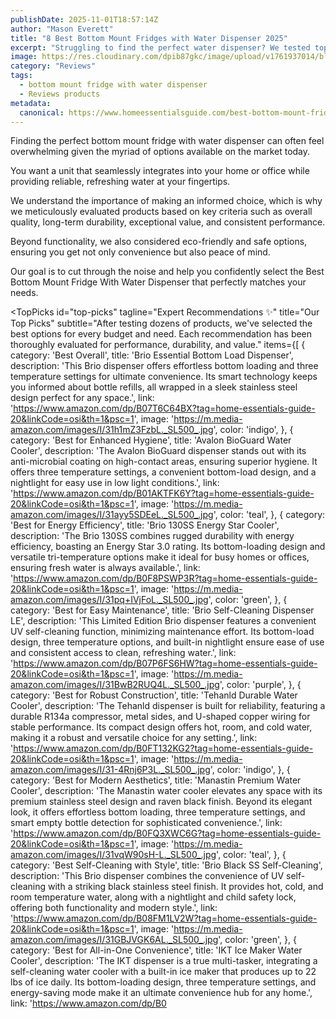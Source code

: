 ```yaml
---
publishDate: 2025-11-01T18:57:14Z
author: "Mason Everett"
title: "8 Best Bottom Mount Fridges with Water Dispenser 2025"
excerpt: "Struggling to find the perfect water dispenser? We tested top bottom mount models to help you pick the best one for crisp, clean water every time."
image: https://res.cloudinary.com/dpib87gkc/image/upload/v1761937014/blog_image_1761937014_panhfo.webp
category: "Reviews"
tags:
  - bottom mount fridge with water dispenser
  - Reviews products
metadata:
  canonical: https://www.homeessentialsguide.com/best-bottom-mount-fridge-with-water-dispenser
---
```



<p>Finding the perfect bottom mount fridge with water dispenser can often feel overwhelming given the myriad of options available on the market today.</p>
<p>You want a unit that seamlessly integrates into your home or office while providing reliable, refreshing water at your fingertips.</p>
<p>We understand the importance of making an informed choice, which is why we meticulously evaluated products based on key criteria such as overall quality, long-term durability, exceptional value, and consistent performance.</p>
<p>Beyond functionality, we also considered eco-friendly and safe options, ensuring you get not only convenience but also peace of mind.</p>
<p>Our goal is to cut through the noise and help you confidently select the Best Bottom Mount Fridge With Water Dispenser that perfectly matches your needs.</p>

<TopPicks
  id="top-picks"
  tagline="Expert Recommendations ✨"
  title="Our Top Picks"
  subtitle="After testing dozens of products, we've selected the best options for every budget and need. Each recommendation has been thoroughly evaluated for performance, durability, and value."
  items={[
    {
      category: 'Best Overall',
      title: 'Brio Essential Bottom Load Dispenser',
      description: 'This Brio dispenser offers effortless bottom loading and three temperature settings for ultimate convenience. Its smart technology keeps you informed about bottle refills, all wrapped in a sleek stainless steel design perfect for any space.',
      link: 'https://www.amazon.com/dp/B07T6C64BX?tag=home-essentials-guide-20&linkCode=osi&th=1&psc=1',
      image: 'https://m.media-amazon.com/images/I/31h1mZ3FzbL._SL500_.jpg',
      color: 'indigo',
    },
    {
      category: 'Best for Enhanced Hygiene',
      title: 'Avalon BioGuard Water Cooler',
      description: 'The Avalon BioGuard dispenser stands out with its anti-microbial coating on high-contact areas, ensuring superior hygiene. It offers three temperature settings, a convenient bottom-load design, and a nightlight for easy use in low light conditions.',
      link: 'https://www.amazon.com/dp/B01AKTFK6Y?tag=home-essentials-guide-20&linkCode=osi&th=1&psc=1',
      image: 'https://m.media-amazon.com/images/I/31ayy5SDEeL._SL500_.jpg',
      color: 'teal',
    },
    {
      category: 'Best for Energy Efficiency',
      title: 'Brio 130SS Energy Star Cooler',
      description: 'The Brio 130SS combines rugged durability with energy efficiency, boasting an Energy Star 3.0 rating. Its bottom-loading design and versatile tri-temperature options make it ideal for busy homes or offices, ensuring fresh water is always available.',
      link: 'https://www.amazon.com/dp/B0F8PSWP3R?tag=home-essentials-guide-20&linkCode=osi&th=1&psc=1',
      image: 'https://m.media-amazon.com/images/I/31pq+IVjFoL._SL500_.jpg',
      color: 'green',
    },
    {
      category: 'Best for Easy Maintenance',
      title: 'Brio Self-Cleaning Dispenser LE',
      description: 'This Limited Edition Brio dispenser features a convenient UV self-cleaning function, minimizing maintenance effort. Its bottom-load design, three temperature options, and built-in nightlight ensure ease of use and consistent access to clean, refreshing water.',
      link: 'https://www.amazon.com/dp/B07P6FS6HW?tag=home-essentials-guide-20&linkCode=osi&th=1&psc=1',
      image: 'https://m.media-amazon.com/images/I/31BwB2RUQ4L._SL500_.jpg',
      color: 'purple',
    },
    {
      category: 'Best for Robust Construction',
      title: 'Tehanld Durable Water Cooler',
      description: 'The Tehanld dispenser is built for reliability, featuring a durable R134a compressor, metal sides, and U-shaped copper wiring for stable performance. Its compact design offers hot, room, and cold water, making it a robust and versatile choice for any setting.',
      link: 'https://www.amazon.com/dp/B0FT132KG2?tag=home-essentials-guide-20&linkCode=osi&th=1&psc=1',
      image: 'https://m.media-amazon.com/images/I/31-4Rnj6P3L._SL500_.jpg',
      color: 'indigo',
    },
    {
      category: 'Best for Modern Aesthetics',
      title: 'Manastin Premium Water Cooler',
      description: 'The Manastin water cooler elevates any space with its premium stainless steel design and raven black finish. Beyond its elegant look, it offers effortless bottom loading, three temperature settings, and smart empty bottle detection for sophisticated convenience.',
      link: 'https://www.amazon.com/dp/B0FQ3XWC6G?tag=home-essentials-guide-20&linkCode=osi&th=1&psc=1',
      image: 'https://m.media-amazon.com/images/I/31vqW90sH-L._SL500_.jpg',
      color: 'teal',
    },
    {
      category: 'Best Self-Cleaning with Style',
      title: 'Brio Black SS Self-Cleaning',
      description: 'This Brio dispenser combines the convenience of UV self-cleaning with a striking black stainless steel finish. It provides hot, cold, and room temperature water, along with a nightlight and child safety lock, offering both functionality and modern style.',
      link: 'https://www.amazon.com/dp/B08FM1LV2W?tag=home-essentials-guide-20&linkCode=osi&th=1&psc=1',
      image: 'https://m.media-amazon.com/images/I/31GBJVGK6AL._SL500_.jpg',
      color: 'green',
    },
    {
      category: 'Best for All-in-One Convenience',
      title: 'IKT Ice Maker Water Cooler',
      description: 'The IKT dispenser is a true multi-tasker, integrating a self-cleaning water cooler with a built-in ice maker that produces up to 22 lbs of ice daily. Its bottom-loading design, three temperature settings, and energy-saving mode make it an ultimate convenience hub for any home.',
      link: 'https://www.amazon.com/dp/B0
